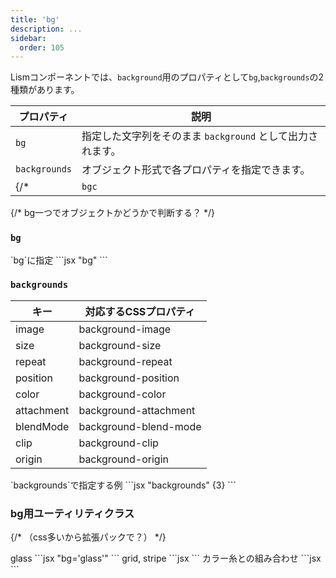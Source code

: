 ```yaml
---
title: 'bg'
description: ...
sidebar: 
  order: 105
---
```





Lismコンポーネントでは、`background`用のプロパティとして`bg`,`backgrounds`の2種類があります。

| プロパティ | 説明 |
|---|---|
|`bg`| 指定した文字列をそのまま `background` として出力されます。 |
|`backgrounds`| オブジェクト形式で各プロパティを指定できます。|
{/* |`bgc`| `background-color` として出力されます。 | */}


{/* bg一つでオブジェクトかどうかで判断する？ */}


### `bg`

<Preview>
	<PreviewTitle>`bg`に指定</PreviewTitle>
	<PreviewArea p={0}>
		<Box aspect='16/9' bg="url(/img.jpg) center / 50%"></Box>
	</PreviewArea>
	<PreviewCode>
		```jsx "bg"
		<Box aspect='16/9' bg="url(/img.jpg) center / 50%"></Box>
		```
	</PreviewCode>
</Preview>


### `backgrounds`



| キー | 対応するCSSプロパティ |
|---|---|
|image|background-image|
|size|background-size|
|repeat|background-repeat|
|position|background-position|
|color|background-color|
|attachment|background-attachment|
|blendMode|background-blend-mode|
|clip|background-clip|
|origin|background-origin|



<Preview>
	<PreviewTitle>`backgrounds`で指定する例</PreviewTitle>
	<PreviewArea p={0}>
		<Box
			aspect='16/9'
			backgrounds={{image: 'url(/img.jpg)', position: 'center', size: '50%'}}
		></Box>
	</PreviewArea>
	<PreviewCode>
		```jsx "backgrounds" {3}
		<Box
			aspect='16/9'
			backgrounds={{image: 'url(/img.jpg)', position: 'center', size: '50%'}}
		></Box>
		```
	</PreviewCode>
</Preview>


### bg用ユーティリティクラス

{/* （css多いから拡張パックで？） */}

<Preview>
	<PreviewTitle>glass</PreviewTitle>
	<PreviewArea p={20}>
		<Frame aspect='16/9'>
			<Media src='/img/img-1.jpg' alt='' width='960' height='640'/>
			<Box bg='glass' pos='a' inset='c' p='box:l' bdrs='m' bxsh='4'>
				<DammyText />
			</Box>
		</Frame>
	</PreviewArea>
	<PreviewCode>
		```jsx "bg='glass'"
		<Frame aspect='16/9'>
			<Media src='/img/img-1.jpg' alt='' width='960' height='640'/>
			<Box bg='glass' pos='a' inset='c' p='box:l' bdrs='m' bxsh='4'>
				<DammyText />
			</Box>
		</Frame>
		```
	</PreviewCode>
</Preview>


<Preview>
	<PreviewTitle>grid, stripe</PreviewTitle>
	<PreviewArea resize nogrid p={20}>
		<Box bg='grid' p='box:l'>
			<DammyText />
		</Box>
		<Box bg='stripe' p='box:l'>
			<DammyText />
		</Box>
	</PreviewArea>
	<PreviewCode>
		```jsx
		<Box bg='grid' p='box:l'>
			<DammyText />
		</Box>
		<Box bg='stripe' p='box:l'>
			<DammyText />
		</Box>
		```
	</PreviewCode>
</Preview>



<Preview>
	<PreviewTitle>カラー糸との組み合わせ</PreviewTitle>
	<PreviewArea resize nogrid p={20}>
		<Box bg='stripe' p='box:l' boxcolor='gray'>
			<DammyText />
		</Box>
		<Box bg='stripe' p='box:l' bgc='gray:10%'>
			<DammyText />
		</Box>
		<Box bg='grid' p='box:l' boxcolor='blue'>
			<DammyText />
		</Box>
		<Box bg='grid' p='box:l' bgc='blue:15%'>
			<DammyText />
		</Box>
	</PreviewArea>
	<PreviewCode>
		```jsx
		<Box bg='stripe' p='box:l' boxcolor='gray'>
			<DammyText />
		</Box>
		<Box bg='stripe' p='box:l' bgc='gray:10%'>
			<DammyText />
		</Box>
		<Box bg='grid' p='box:l' boxcolor='blue'>
			<DammyText />
		</Box>
		<Box bg='grid' p='box:l' bgc='blue:15%'>
			<DammyText />
		</Box>
		```
	</PreviewCode>
</Preview>

